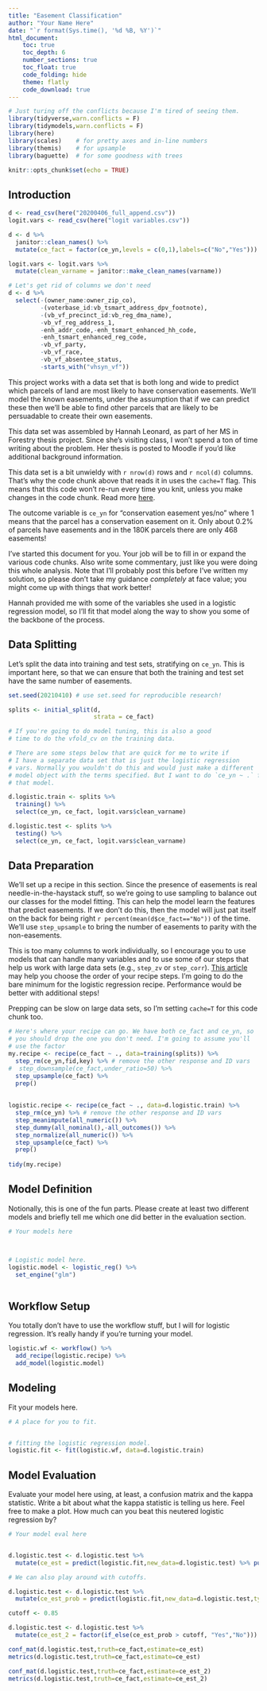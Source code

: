 ```yaml
---
title: "Easement Classification"
author: "Your Name Here"
date: "`r format(Sys.time(), '%d %B, %Y')`"
html_document:
    toc: true
    toc_depth: 6
    number_sections: true
    toc_float: true
    code_folding: hide
    theme: flatly
    code_download: true
---
```


```r
# Just turing off the conflicts because I'm tired of seeing them.
library(tidyverse,warn.conflicts = F)
library(tidymodels,warn.conflicts = F)
library(here)
library(scales)    # for pretty axes and in-line numbers
library(themis)    # for upsample
library(baguette)  # for some goodness with trees

knitr::opts_chunk$set(echo = TRUE)
```


## Introduction

```r
d <- read_csv(here("20200406_full_append.csv"))
logit.vars <- read_csv(here("logit variables.csv"))

d <- d %>% 
  janitor::clean_names() %>% 
  mutate(ce_fact = factor(ce_yn,levels = c(0,1),labels=c("No","Yes")))

logit.vars <- logit.vars %>%
  mutate(clean_varname = janitor::make_clean_names(varname))

# Let's get rid of columns we don't need
d <- d %>% 
  select(-(owner_name:owner_zip_co),
         -(voterbase_id:vb_tsmart_address_dpv_footnote),
         -(vb_vf_precinct_id:vb_reg_dma_name),
         -vb_vf_reg_address_1,
         -enh_addr_code,-enh_tsmart_enhanced_hh_code,
         -enh_tsmart_enhanced_reg_code,
         -vb_vf_party,
         -vb_vf_race,
         -vb_vf_absentee_status,
         -starts_with("vhsyn_vf"))


```

This project works with a data set that is both long and wide to predict which
parcels of land are most likely to have conservation easements. We'll model
the known easements, under the assumption that if we can predict these then
we'll be able to find other parcels that are likely to be persuadable to
create their own easements.

This data set was assembled by Hannah Leonard, as part of her MS in Forestry
thesis project. Since she's visiting class, I won't spend a ton of time
writing about the problem. Her thesis is posted to Moodle if you'd like 
additional background information. 

This data set is a bit unwieldy with `r nrow(d)` rows and `r ncol(d)` columns. 
That's why the code chunk above that reads it in uses the `cache=T` flag. This means
that this code won't re-run every time you knit, unless you make changes
in the code chunk. Read more
[here](https://bookdown.org/yihui/rmarkdown-cookbook/cache.html). 

The outcome variable is `ce_yn` for "conservation easement yes/no" where 1
means that the parcel has a conservation easement on it. Only about 0.2%
of parcels have easements and in the 180K parcels there are only 468 
easements!  

I've started this document for you. Your job will be to fill in or expand 
the various code chunks. Also write some commentary, just like you were doing
this whole analysis. Note that I'll probably post this before I've written 
my solution, so please don't take my guidance _completely_ at face value; you 
might come up with things that work better!

Hannah provided me with some of the variables she used in a logistic regression
model, so I'll fit that model along the way to show you some of the backbone
of the process. 

## Data Splitting

Let's split the data into training and test sets, stratifying on `ce_yn`. This
is important here, so that we can ensure that both the training and test set
have the same number of easements. 

```r
set.seed(20210410) # use set.seed for reproducible research!

splits <- initial_split(d,
                        strata = ce_fact)

# If you're going to do model tuning, this is also a good 
# time to do the vfold_cv on the training data.

# There are some steps below that are quick for me to write if 
# I have a separate data set that is just the logistic regression
# vars. Normally you wouldn't do this and would just make a different
# model object with the terms specified. But I want to do `ce_yn ~ .` for 
# that model. 

d.logistic.train <- splits %>%
  training() %>% 
  select(ce_yn, ce_fact, logit.vars$clean_varname)

d.logistic.test <- splits %>%
  testing() %>% 
  select(ce_yn, ce_fact, logit.vars$clean_varname)

```


## Data Preparation

We'll set up a recipe in this section. Since the presence of easements
is real needle-in-the-haystack stuff, so we're going to use sampling
to balance out our classes for the model fitting. This can help
the model learn the features that predict easements. If we don't do this, then
the model will just pat itself on the back for being right 
`r percent(mean(d$ce_fact=="No"))` of the time. We'll use `step_upsample`
to bring the number of easements to parity with the non-easements. 

This is too many columns to work individually, so I encourage you to use models 
that can handle many variables and to use some of our steps that help 
us work with large data sets (e.g., `step_zv` or `step_corr`). 
[This article](https://recipes.tidymodels.org/articles/Ordering.html) may help you 
choose the order of your recipe steps. I'm going to do the bare minimum for 
the logistic regression recipe. Performance would be better with additional steps!

Prepping can be slow on large data sets, so I'm setting `cache=T` for this 
code chunk too. 

```r
# Here's where your recipe can go. We have both ce_fact and ce_yn, so
# you should drop the one you don't need. I'm going to assume you'll 
# use the factor
my.recipe <- recipe(ce_fact ~ ., data=training(splits)) %>% 
  step_rm(ce_yn,fid,key) %>% # remove the other response and ID vars
#  step_downsample(ce_fact,under_ratio=50) %>%
  step_upsample(ce_fact) %>% 
  prep()
                    
  
logistic.recipe <- recipe(ce_fact ~ ., data=d.logistic.train) %>% 
  step_rm(ce_yn) %>% # remove the other response and ID vars
  step_meanimpute(all_numeric()) %>% 
  step_dummy(all_nominal(),-all_outcomes()) %>% 
  step_normalize(all_numeric()) %>% 
  step_upsample(ce_fact) %>% 
  prep()
                      
tidy(my.recipe)

```

## Model Definition

Notionally, this is one of the fun parts. Please create at least two different
models and briefly tell me which one did better in the evaluation section.

```r

# Your models here



# Logistic model here.
logistic.model <- logistic_reg() %>% 
  set_engine("glm")



```


## Workflow Setup

You totally don't have to use the workflow stuff, but I will for logistic 
regression. It's really handy if you're turning your model. 

```r

logistic.wf <- workflow() %>% 
  add_recipe(logistic.recipe) %>% 
  add_model(logistic.model)


```



## Modeling

Fit your models here. 

```r
# A place for you to fit. 


# fitting the logistic regression model. 
logistic.fit <- fit(logistic.wf, data=d.logistic.train)


```



## Model Evaluation

Evaluate your model here using, at least, a confusion matrix and the kappa statistic.
Write a bit about what the kappa statistic is telling us here. Feel free to make
a plot. How much can you beat this neutered logistic regression by? 

```r
# Your model eval here


d.logistic.test <- d.logistic.test %>% 
  mutate(ce_est = predict(logistic.fit,new_data=d.logistic.test) %>% pull(.pred_class))

# We can also play around with cutoffs.

d.logistic.test <- d.logistic.test %>% 
  mutate(ce_est_prob = predict(logistic.fit,new_data=d.logistic.test,type="prob") %>% pull(.pred_Yes))

cutoff <- 0.85

d.logistic.test <- d.logistic.test %>% 
  mutate(ce_est_2 = factor(if_else(ce_est_prob > cutoff, "Yes","No")))

conf_mat(d.logistic.test,truth=ce_fact,estimate=ce_est)
metrics(d.logistic.test,truth=ce_fact,estimate=ce_est)

conf_mat(d.logistic.test,truth=ce_fact,estimate=ce_est_2)
metrics(d.logistic.test,truth=ce_fact,estimate=ce_est_2)



```









